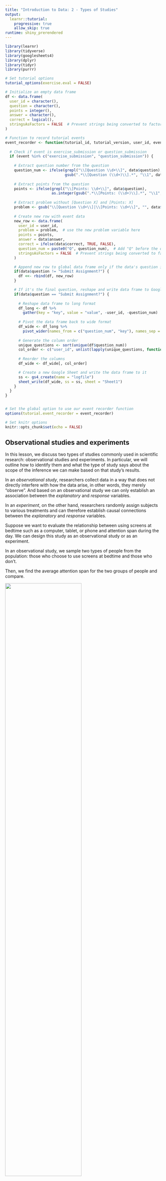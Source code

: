 ```yaml
---
title: "Introduction to Data: 2 - Types of Studies"
output: 
  learnr::tutorial:
    progressive: true
    allow_skip: true
runtime: shiny_prerendered
---
```



```r
library(learnr)
library(tidyverse)
library(googlesheets4)
library(dplyr)
library(tidyr)
library(purrr)

# Set tutorial options
tutorial_options(exercise.eval = FALSE)

# Initialize an empty data frame
df <- data.frame(
  user_id = character(),
  question = character(),
  points = integer(),
  answer = character(), 
  correct = logical(),
  stringsAsFactors = FALSE  # Prevent strings being converted to factors
)

# Function to record tutorial events
event_recorder <- function(tutorial_id, tutorial_version, user_id, event, data) {
  
  # Check if event is exercise_submission or question_submission
  if (event %in% c("exercise_submission", "question_submission")) {
    
    # Extract question number from the question
    question_num <- ifelse(grepl("\\[Question \\d+\\]", data$question), 
                           gsub(".*\\[Question (\\d+)\\].*", "\\1", data$question), NA)
    
    # Extract points from the question
    points <- ifelse(grepl("\\[Points: \\d+\\]", data$question), 
                     as.integer(gsub(".*\\[Points: (\\d+)\\].*", "\\1", data$question)), 1)
    
    # Extract problem without [Question X] and [Points: X]
    problem <- gsub("\\[Question \\d+\\]|\\[Points: \\d+\\]", "", data$question)
    
    # Create new row with event data
    new_row <- data.frame(
      user_id = user_id,
      problem = problem,  # use the new problem variable here
      points = points,
      answer = data$answer, 
      correct = ifelse(data$correct, TRUE, FALSE),
      question_num = paste0("Q", question_num),  # Add "Q" before the question number
      stringsAsFactors = FALSE  # Prevent strings being converted to factors
    )

    # Append new row to global data frame only if the data's question is not "Submit Assignment?"
    if(data$question != "Submit Assignment?") {
      df <<- rbind(df, new_row)
    }

    # If it's the final question, reshape and write data frame to Google Sheets
    if(data$question == "Submit Assignment?") {
      
      # Reshape data frame to long format
      df_long <- df %>% 
        gather(key = "key", value = "value", -user_id, -question_num)
        
      # Pivot the data frame back to wide format
      df_wide <- df_long %>% 
        pivot_wider(names_from = c("question_num", "key"), names_sep = "_", values_from = "value")
      
      # Generate the column order
      unique_questions <- sort(unique(df$question_num))
      col_order <- c("user_id", unlist(lapply(unique_questions, function(i) paste0(i, c("_problem", "_answer", "_correct", "_points")))))
      
      # Reorder the columns
      df_wide <- df_wide[, col_order]

      # Create a new Google Sheet and write the data frame to it
      ss <- gs4_create(name = "logfile")
      sheet_write(df_wide, ss = ss, sheet = "Sheet1")
    }
  }
}


# Set the global option to use our event recorder function
options(tutorial.event_recorder = event_recorder)

# Set knitr options
knitr::opts_chunk$set(echo = FALSE)
```

## Observational studies and experiments

In this lesson, we discuss two types of studies commonly used in scientific research: observational studies and experiments. In particular, we will outline how to identify them and what the type of study says about the scope of the inference we can make based on that study's results.

In an *observational study*, researchers collect data in a way that does not directly interfere with how the data arise, in other words, they merely "observe". And based on an observational study we can only establish an association between the *explanatory* and *response* variables.

In an *experiment*, on the other hand, researchers randomly assign subjects to various treatments and can therefore establish causal connections between the *explanatory* and *response* variables.

Suppose we want to evaluate the relationship between using screens at bedtime such as a computer, tablet, or phone and attention span during the day. We can design this study as an observational study or as an experiment.

In an observational study, we sample two types of people from the population: those who choose to use screens at bedtime and those who don't.

Then, we find the average attention span for the two groups of people and compare.

![](images/design-observational.png){width="70%"}

On the other hand, in an experiment, we sample a group of people from the population and then we randomly assign these people into two groups: those who are asked to use screens at bedtime and those who asked not to use them. The difference is that the decision of whether to use screens or not is not left up to the subjects, as it was in the observational study, but is instead imposed by the researcher.

At the end, we compare the attention spans of the two groups.

![](images/design-experiment.png){width="70%"}

Based on the observational study, even if we find a difference between the average attention span of these two groups of people, we can't attribute this difference solely to using screens because there may be other variables that we didn't control for in this study that contribute to the observed difference. For example, people who use screens at night might also be using screens for longer time periods during the day and their attention span might be affected by the daytime usage as well.


However, in the experiment, such variables that might also contribute to the outcome, called confounding variables, are most likely represented equally in the two groups due to random assignment. Therefore, if we find a difference between the two averages, we can indeed make a causal statement attributing this difference to bedtime screen usage.

Let's put these ideas into practice.

### Identify type of study: Reading speed and font

A study is designed to evaluate whether people read text faster in Arial or Helvetica font. A group of volunteers who agreed to be a part of the study are randomly assigned to two groups: one where they read some text in Arial, and another where they read the same text in Helvetica. At the end, average reading speeds from the two groups are compared. 

```r
quiz(
  question("[Question 1] [Points: 1] What type of study is this?", correct = "Awesome! Even though participants are volunteers, this is still an experiment!", allow_retry = TRUE,
    answer("Observational study", message = "Not quite, this is not an observational study."),
    answer("Experiment", correct = TRUE),
    answer("Neither, since the sample consists of volunteers", message = "Try again!")
), caption = "")
```

## Random sampling assignment

In this section, we'll clarify the difference between *random sampling* and *random assignment*, and more importantly, why we care about this difference.

**Random sampling** occurs when _subjects are being selected for a study_. If subjects are selected randomly from the population of interest, then the resulting sample is likely representative of that population and therefore the study's results can be generalizable to that population.

**Random assignment** occurs only _in experimental settings where subjects are being assigned to various treatments_. Random assignment _allows for causal conclusions_ about the relationship between the treatment and the response. 

Here is a quick summary of how random sampling and random assignment affect the scope of inference of a study's results.

#### Scope of inference

![](images/scope-inference.png){width="70%"}

A study that employs random sampling and random assignment can be used to make causal conclusions and these conclusions can be generalized to the whole population. This would be an ideal experiment, but such studies are usually difficult to carry out, especially if the experimental units are humans, since it may be difficult to randomly sample people from the population and then impose treatments on them. This is why most experiments recruit volunteer subjects. You may have seen ads for these on a university campus or in a newspaper.

Such human experiments that rely on volunteers employ random assignment, but not random sampling. These studies can be used to make causal conclusions, but the conclusions only apply to the sample and the results cannot be generalized to the population.

A study that uses no random assignment, but does use random sampling is your typical observational study. Results can only be used to make association statements, but they can be generalized to the whole population.

A final type of study, one that doesn't use random assignment or random sampling, can only be used to make non causal association statements. This is an unideal observational study.

You'll get some more practice with these concepts now.

### Random sampling and random assignment?

One of the early studies linking smoking and lung cancer compared patients who are already hospitalized with lung cancer to similar patients without lung cancer (hospitalized for other reasons), and recorded whether each patient smoked. Then, proportions of smokers for patients with and without lung cancer were compared.

```r
quiz(
  question("[Question 2] [Points: 2] Does this study employ random sampling and/or random assignment?", correct = "Right! Random assignment is not employed because the conditions are not imposed on the patients by the people conducting the study; random sampling is not employed because the study records the patients who are already hospitalized, so it wouldn't be appropriate to apply the findings back to the population as a whole.", allow_retry = TRUE,
    answer("Random sampling, but not random assignment", message = "Hm, not quite!"),
    answer("Random assignment, but not random sampling", message = "Try again!"),
    answer("Neither random sampling nor random assignment", correct = TRUE),
    answer("Both random sampling and random assignment")
), caption = "")
```

### Identify the scope of inference of study

Volunteers were recruited to participate in a study where they were asked to type 40 bits of trivia—for example, "an ostrich’s eye is bigger than its brain"—into a computer. A randomly selected half of these subjects were told the information would be saved in the computer; the other half were told the items they typed would be erased.

Then, the subjects were asked to remember these bits of trivia, and the number of bits of trivia each subject could correctly recall were recorded. It was found that the subjects were significantly more likely to remember information if they thought they would not be able to find it later.

```r
quiz(
  question("[Question 3] The results of the study ______ be generalized to all people and a causal link between believing information is stored and memory ______ be inferred based on these results.", correct = "Correct! There is no random sampling since the subjects of the study were volunteers, so the results cannot be generalized to all people. However, due to random assignment, we are able to infer a causal link between the belief information is stored and the ability to recall that same information.", allow_retry = TRUE,
    answer("cannot, cannot", message = "Nope, try again!"),
    answer("cannot, can", correct = TRUE),
    answer("can, cannot", message = "Not quite!"),
    answer("can, can")
), caption = "")
```

``` r
question("Submit Assignment?",
         answer("Yes", correct = TRUE)
         )
```
